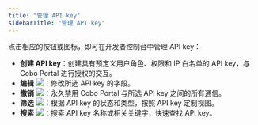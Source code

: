 ```yaml
---
title: "管理 API key"
sidebarTitle: "管理 API key"
---
```


点击相应的按钮或图标，即可在开发者控制台中管理 API key：

- **创建 API key**：创建具有预定义用户角色、权限和 IP 白名单的 API key，与 Cobo Portal 进行授权的交互。
- **编辑** <img src="/images/developer-console/icon_edit.svg" className="icon"></img>：修改所选 API key 的字段。
- **撤销** <img src="/images/developer-console/icon_revoke.svg" className="icon"></img>：永久禁用 Cobo Portal 与所选 API key 之间的所有通信。
- **筛选** <img src="/images/developer-console/icon_filter.svg" className="icon"></img>：根据 API key 的状态和类型，按照 API key 定制视图。
- **搜索** <img src="/images/developer-console/icon_search.svg" className="icon"></img>：搜索 API key 名称或相关关键字，快速查找 API key。